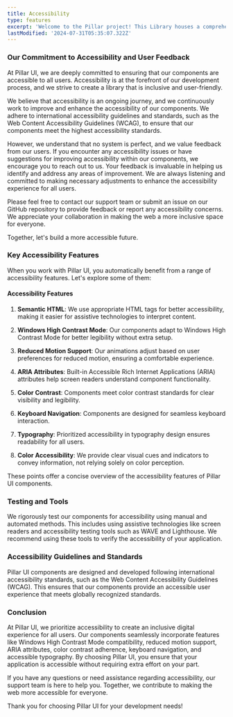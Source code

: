 ```yaml
---
title: Accessibility
type: features
excerpt: 'Welcome to the Pillar project! This Library houses a comprehensive collection of reusable UI components, React hooks, Icons, and other tools designed to enhance modern web development. With a focus on accessibility, scalability, and best practices, Pillar streamlines the development process and empowers you to build robust, high-quality web applications.'
lastModified: '2024-07-31T05:35:07.322Z'
---
```


### Our Commitment to Accessibility and User Feedback

At Pillar UI, we are deeply committed to ensuring that our components are accessible to all users. Accessibility is at the forefront of our development process, and we strive to create a library that is inclusive and user-friendly.

We believe that accessibility is an ongoing journey, and we continuously work to improve and enhance the accessibility of our components. We adhere to international accessibility guidelines and standards, such as the Web Content Accessibility Guidelines (WCAG), to ensure that our components meet the highest accessibility standards.

However, we understand that no system is perfect, and we value feedback from our users. If you encounter any accessibility issues or have suggestions for improving accessibility within our components, we encourage you to reach out to us. Your feedback is invaluable in helping us identify and address any areas of improvement. We are always listening and committed to making necessary adjustments to enhance the accessibility experience for all users.

Please feel free to contact our support team or submit an issue on our GitHub repository to provide feedback or report any accessibility concerns. We appreciate your collaboration in making the web a more inclusive space for everyone.

Together, let's build a more accessible future.

### Key Accessibility Features

When you work with Pillar UI, you automatically benefit from a range of accessibility features. Let's explore some of them:

#### Accessibility Features

1. **Semantic HTML**: We use appropriate HTML tags for better accessibility, making it easier for assistive technologies to interpret content.

2. **Windows High Contrast Mode**: Our components adapt to Windows High Contrast Mode for better legibility without extra setup.

3. **Reduced Motion Support**: Our animations adjust based on user preferences for reduced motion, ensuring a comfortable experience.

4. **ARIA Attributes**: Built-in Accessible Rich Internet Applications (ARIA) attributes help screen readers understand component functionality.

5. **Color Contrast**: Components meet color contrast standards for clear visibility and legibility.

6. **Keyboard Navigation**: Components are designed for seamless keyboard interaction.

7. **Typography**: Prioritized accessibility in typography design ensures readability for all users.

8. **Color Accessibility**: We provide clear visual cues and indicators to convey information, not relying solely on color perception.

These points offer a concise overview of the accessibility features of Pillar UI components.

### Testing and Tools

We rigorously test our components for accessibility using manual and automated methods. This includes using assistive technologies like screen readers and accessibility testing tools such as WAVE and Lighthouse. We recommend using these tools to verify the accessibility of your application.

### Accessibility Guidelines and Standards

Pillar UI components are designed and developed following international accessibility standards, such as the Web Content Accessibility Guidelines (WCAG). This ensures that our components provide an accessible user experience that meets globally recognized standards.

### Conclusion

At Pillar UI, we prioritize accessibility to create an inclusive digital experience for all users. Our components seamlessly incorporate features like Windows High Contrast Mode compatibility, reduced motion support, ARIA attributes, color contrast adherence, keyboard navigation, and accessible typography. By choosing Pillar UI, you ensure that your application is accessible without requiring extra effort on your part.

If you have any questions or need assistance regarding accessibility, our support team is here to help you. Together, we contribute to making the web more accessible for everyone.

Thank you for choosing Pillar UI for your development needs!
